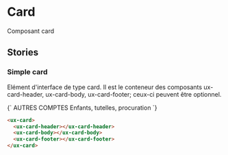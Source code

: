 
# Card

<Meta title="Components|Structures/Card" />

Composant card

<Props of="ux-card" />

## Stories

### Simple card

Elément d'interface de type card. Il est le conteneur des composants ux-card-header, ux-card-body, ux-card-footer; ceux-ci peuvent être optionnel.

<Preview withSource="none">
  <Story name="Simple card" height="220px">
    {`
    <ux-card>
      <ux-card-header>
        <ux-text lib-color="primary" center>AUTRES COMPTES</ux-text>
      </ux-card-header>
      <ux-card-body>
        <ux-text center>Enfants, tutelles, procuration</ux-text>
      </ux-card-body>
      <ux-card-footer></ux-card-footer>
      <ux-link lib-link="#" a11y-label="Lien chevron menant vers la même page"></ux-link>
    </ux-card>
    `}
  </Story>
</Preview>

```html
<ux-card>
  <ux-card-header></ux-card-header>
  <ux-card-body></ux-card-body>
  <ux-card-footer></ux-card-footer>
</ux-card>
```
